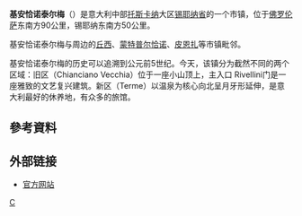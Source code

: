 {{Infobox CityIT |
  img_coa = Chianciano Terme-Stemma.png |
  official_name = Comune di Chianciano Terme |
  name = 基安恰诺泰尔梅 |
  region = [[托斯卡纳|托斯卡纳]] |
  province = [[锡耶纳省|锡耶纳省]]  |
  elevation_m = 475 |
  area_total_km2   = 36.5 |
  population_as_of  = 2007<ref name="istat">All demographics and other statistics: Italian statistical institute [[Istat|Istat]].</ref> |
  population_total = 7253|
  population_density_km2 = |
  timezone          = [[欧洲中部时间|欧洲中部时间]], [[Coordinated_Universal_Time|UTC]]+1 |
  coordinates       = {{coord|43|4|N|11|50|E|type:city(7,223)_region:IT}}|
  frazioni          =  |
  telephone         = 0578 |
  postalcode        = 53042 |
  gentilic          = Chiancianesi |
  saint             = [[施洗约翰|施洗约翰]]|
  day               = 6月24日|
  mayor             = Guido Bombagli|
  website           = [http://www.comune.chianciano-terme.siena.it/ www.comune.chianciano-terme.siena.it] |
  mapy = 11.8333 |
  mapx = 43.0667 |
}}
'''基安恰诺泰尔梅'''（{{lang-it|Chianciano Terme}}）是意大利中部[[托斯卡纳|托斯卡纳]]大区[[锡耶纳省|锡耶纳省]]的一个市镇，位于[[佛罗伦萨|佛罗伦萨]]东南方90公里，锡耶纳东南方50公里。

基安恰诺泰尔梅与周边的[[丘西|丘西]]、[[蒙特普尔恰诺_(锡耶纳省)|蒙特普尔恰诺]]、[[皮恩扎|皮恩扎]]等市镇毗邻。

基安恰诺泰尔梅的历史可以追溯到公元前5世纪。今天，该镇分为截然不同的两个区域：旧区（Chianciano Vecchia）位于一座小山顶上，主入口 Rivellini门是一座雅致的文艺复兴建筑。新区（Terme）以温泉为核心向北呈月牙形延伸，是意大利最好的休养地，有众多的旅馆。

==參考資料==
{{Reflist}}

==外部链接==
* [http://www.comune.chianciano-terme.siena.it/ 官方网站] {{Wayback|url=http://www.comune.chianciano-terme.siena.it/ |date=20190326003628 }} {{it icon}} {{en icon}} {{de icon}}

{{錫耶納省市鎮}}

[[Category:锡耶纳省市镇|C]]